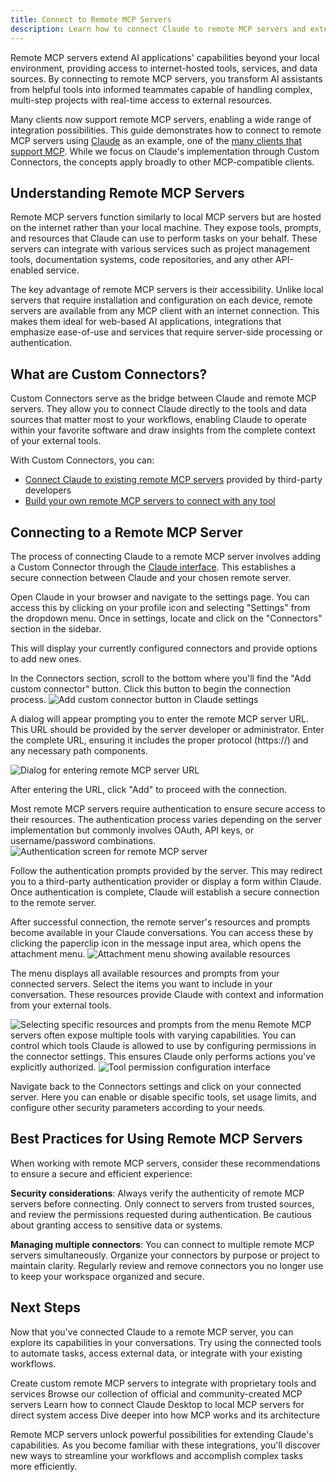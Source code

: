 ```yaml
---
title: Connect to Remote MCP Servers
description: Learn how to connect Claude to remote MCP servers and extend its capabilities with internet-hosted tools and data sources
---
```


Remote MCP servers extend AI applications' capabilities beyond your local environment, providing access to internet-hosted tools, services, and data sources. By connecting to remote MCP servers, you transform AI assistants from helpful tools into informed teammates capable of handling complex, multi-step projects with real-time access to external resources.

Many clients now support remote MCP servers, enabling a wide range of integration possibilities. This guide demonstrates how to connect to remote MCP servers using [Claude](https://claude.ai/) as an example, one of the [many clients that support MCP](/clients). While we focus on Claude's implementation through Custom Connectors, the concepts apply broadly to other MCP-compatible clients.

## Understanding Remote MCP Servers

Remote MCP servers function similarly to local MCP servers but are hosted on the internet rather than your local machine. They expose tools, prompts, and resources that Claude can use to perform tasks on your behalf. These servers can integrate with various services such as project management tools, documentation systems, code repositories, and any other API-enabled service.

The key advantage of remote MCP servers is their accessibility. Unlike local servers that require installation and configuration on each device, remote servers are available from any MCP client with an internet connection. This makes them ideal for web-based AI applications, integrations that emphasize ease-of-use and services that require server-side processing or authentication.

## What are Custom Connectors?

Custom Connectors serve as the bridge between Claude and remote MCP servers. They allow you to connect Claude directly to the tools and data sources that matter most to your workflows, enabling Claude to operate within your favorite software and draw insights from the complete context of your external tools.

With Custom Connectors, you can:

- [Connect Claude to existing remote MCP servers](https://support.anthropic.com/en/articles/11175166-getting-started-with-custom-connectors-using-remote-mcp) provided by third-party developers
- [Build your own remote MCP servers to connect with any tool](https://support.anthropic.com/en/articles/11503834-building-custom-connectors-via-remote-mcp-servers)

## Connecting to a Remote MCP Server

The process of connecting Claude to a remote MCP server involves adding a Custom Connector through the [Claude interface](https://claude.ai/). This establishes a secure connection between Claude and your chosen remote server.

<Steps>
<Step title="Navigate to Connector Settings">
Open Claude in your browser and navigate to the settings page. You can access this by clicking on your profile icon and selecting "Settings" from the dropdown menu. Once in settings, locate and click on the "Connectors" section in the sidebar.

This will display your currently configured connectors and provide options to add new ones.

</Step>

<Step title="Add a Custom Connector">
In the Connectors section, scroll to the bottom where you'll find the "Add custom connector" button. Click this button to begin the connection process.

<Frame>
  <img
    src="/images/quickstart-remote/1-add-connector.png"
    alt="Add custom connector button in Claude settings"
  />
</Frame>

A dialog will appear prompting you to enter the remote MCP server URL. This URL should be provided by the server developer or administrator. Enter the complete URL, ensuring it includes the proper protocol (https://) and any necessary path components.

<Frame>
  <img
    src="/images/quickstart-remote/2-connect.png"
    alt="Dialog for entering remote MCP server URL"
  />
</Frame>

After entering the URL, click "Add" to proceed with the connection.

</Step>

<Step title="Complete Authentication">
Most remote MCP servers require authentication to ensure secure access to their resources. The authentication process varies depending on the server implementation but commonly involves OAuth, API keys, or username/password combinations.

<Frame>
  <img
    src="/images/quickstart-remote/3-auth.png"
    alt="Authentication screen for remote MCP server"
  />
</Frame>

Follow the authentication prompts provided by the server. This may redirect you to a third-party authentication provider or display a form within Claude. Once authentication is complete, Claude will establish a secure connection to the remote server.

</Step>

<Step title="Access Resources and Prompts">
After successful connection, the remote server's resources and prompts become available in your Claude conversations. You can access these by clicking the paperclip icon in the message input area, which opens the attachment menu.

<Frame>
  <img
    src="/images/quickstart-remote/4-select-resources-menu.png"
    alt="Attachment menu showing available resources"
  />
</Frame>

The menu displays all available resources and prompts from your connected servers. Select the items you want to include in your conversation. These resources provide Claude with context and information from your external tools.

<Frame>
  <img src="/images/quickstart-remote/5-select-prompts-resources.png" alt="Selecting specific resources and prompts from the menu" />
</Frame>
</Step>

<Step title="Configure Tool Permissions">
Remote MCP servers often expose multiple tools with varying capabilities. You can control which tools Claude is allowed to use by configuring permissions in the connector settings. This ensures Claude only performs actions you've explicitly authorized.

<Frame>
  <img
    src="/images/quickstart-remote/6-configure-tools.png"
    alt="Tool permission configuration interface"
  />
</Frame>

Navigate back to the Connectors settings and click on your connected server. Here you can enable or disable specific tools, set usage limits, and configure other security parameters according to your needs.

</Step>
</Steps>

## Best Practices for Using Remote MCP Servers

When working with remote MCP servers, consider these recommendations to ensure a secure and efficient experience:

**Security considerations**: Always verify the authenticity of remote MCP servers before connecting. Only connect to servers from trusted sources, and review the permissions requested during authentication. Be cautious about granting access to sensitive data or systems.

**Managing multiple connectors**: You can connect to multiple remote MCP servers simultaneously. Organize your connectors by purpose or project to maintain clarity. Regularly review and remove connectors you no longer use to keep your workspace organized and secure.

## Next Steps

Now that you've connected Claude to a remote MCP server, you can explore its capabilities in your conversations. Try using the connected tools to automate tasks, access external data, or integrate with your existing workflows.

<CardGroup cols={2}>
  <Card
    title="Build your own remote server"
    icon="cloud"
    href="https://support.anthropic.com/en/articles/11503834-building-custom-connectors-via-remote-mcp-servers"
  >
    Create custom remote MCP servers to integrate with proprietary tools and
    services
  </Card>
  <Card
    title="Explore available servers"
    icon="grid"
    href="https://github.com/modelcontextprotocol/servers"
  >
    Browse our collection of official and community-created MCP servers
  </Card>
  <Card title="Connect local servers" icon="computer" href="/quickstart/user">
    Learn how to connect Claude Desktop to local MCP servers for direct system
    access
  </Card>
  <Card
    title="Understand the architecture"
    icon="book"
    href="/docs/learn/architecture"
  >
    Dive deeper into how MCP works and its architecture
  </Card>
</CardGroup>

Remote MCP servers unlock powerful possibilities for extending Claude's capabilities. As you become familiar with these integrations, you'll discover new ways to streamline your workflows and accomplish complex tasks more efficiently.
